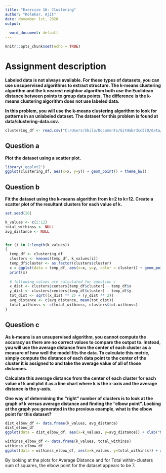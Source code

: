 ```yaml
---
title: "Exercise 16: Clustering"
author: "Kolekar, Ajit"
date: November 1st, 2020
output:
  
  word_document: default
---
```


```r
knitr::opts_chunk$set(echo = TRUE)
```

# Assignment description
**Labeled data is not always available. For these types of datasets, you can use unsupervised algorithms to extract structure. The k-means clustering algorithm and the k nearest neighbor algorithm both use the Euclidean distance between points to group data points. The difference is the k-means clustering algorithm does not use labeled data.**

**In this problem, you will use the k-means clustering algorithm to look for patterns in an unlabeled dataset. The dataset for this problem is found at data/clustering-data.csv.**

```r
clustering_df <- read.csv("C:/Users/Shilp/Documents/GitHub/dsc520/data/clustering-data.csv")
```

## Question a
**Plot the dataset using a scatter plot.**

```r
library('ggplot2')
ggplot(clustering_df, aes(x=x, y=y)) + geom_point() + theme_bw()
```

## Question b

**Fit the dataset using the k-means algorithm from k=2 to k=12. Create a scatter plot of the resultant clusters for each value of k.**

```r
set.seed(20)

k_values <- c(2:12)
total_withinss <- NULL
avg_distance <- NULL


for (i in 1:length(k_values))
{
  temp_df <- clustering_df
  clusters <- kmeans(temp_df, k_values[i])
  temp_df$cluster <- as.factor(clusters$cluster)
  x = ggplot(data = temp_df, aes(x=x, y=y, color = cluster)) + geom_point() + theme_bw() + geom_point(data = as.data.frame(clusters$centers), color = "black", size = 2) + ggtitle(paste("K-Means Clusters Plot for k =", k_values[i]))
  print(x)
  
  # following values are calculated for question c
  x_dist <- clusters$centers[temp_df$cluster] - temp_df$x
  y_dist <- clusters$centers[temp_df$cluster] - temp_df$y
  tot_dist <- sqrt((x_dist ** 2) + (y_dist ** 2))
  avg_distance <- c(avg_distance, mean(tot_dist))
  total_withinss <- c(total_withinss, clusters$tot.withinss)
}
```


## Question c

**As k-means is an unsupervised algorithm, you cannot compute the accuracy as there are no correct values to compare the output to. Instead, you will use the average distance from the center of each cluster as a measure of how well the model fits the data. To calculate this metric, simply compute the distance of each data point to the center of the cluster it is assigned to and take the average value of all of those distances.**

**Calculate this average distance from the center of each cluster for each value of k and plot it as a line chart where k is the x-axis and the average distance is the y-axis.**

**One way of determining the “right” number of clusters is to look at the graph of k versus average distance and finding the “elbow point”. Looking at the graph you generated in the previous example, what is the elbow point for this dataset?**

```r
dist_elbow_df <- data.frame(k_values, avg_distance)
dist_elbow_df
ggplot(data = dist_elbow_df, aes(x=k_values, y=avg_distance)) + xlab("Number of clusters K") + ylab("Average Distance") + theme_bw() + geom_point() + geom_line(color = "red")

withinss_elbow_df <- data.frame(k_values, total_withinss)
withinss_elbow_df
ggplot(data = withinss_elbow_df, aes(x=k_values, y=total_withinss)) + xlab("Number of clusters K") + ylab("Total within-clusters sum of squares") + theme_bw() + geom_point() + geom_line(color = "red")

```

By looking at the plots for Average Distance and for Total within-clusters sum of squares, the elbow point for the dataset appears to be 7. 
